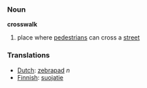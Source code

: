 ===Noun===

'''crosswalk'''

#place where [[pedestrian]]s can cross a [[street]]

===Translations===
*[[Dutch]]: [[zebrapad]] ''n''
*[[Finnish]]: [[suojatie]]